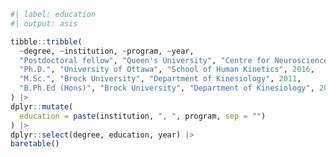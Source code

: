 ```r
#| label: education
#| output: asis

tibble::tribble(
  ~degree, ~institution, ~program, ~year,
  "Postdoctoral fellow", "Queen's University", "Centre for Neuroscience Studies", 2017,
  "Ph.D.", "University of Ottawa", "School of Human Kinetics", 2016,
  "M.Sc.", "Brock University", "Department of Kinesiology", 2011,
  "B.Ph.Ed (Hons)", "Brock University", "Department of Kinesiology", 2008
) |>
dplyr::mutate(
  education = paste(institution, ", ", program, sep = "")
) |>
dplyr::select(degree, education, year) |>
baretable()
```
